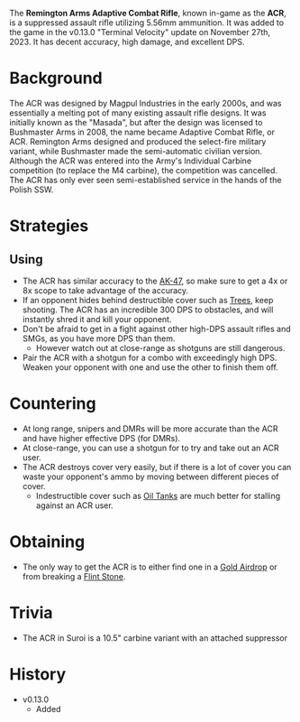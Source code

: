 The **Remington Arms Adaptive Combat Rifle**, known in-game as the **ACR**, is a suppressed assault rifle utilizing 5.56mm ammunition. It was added to the game in the v0.13.0 "Terminal Velocity" update on November 27th, 2023. It has decent accuracy, high damage, and excellent DPS.

# Background

The ACR was designed by Magpul Industries in the early 2000s, and was essentially a melting pot of many existing assault rifle designs. It was initially known as the "Masada", but after the design was licensed to Bushmaster Arms in 2008, the name became Adaptive Combat Rifle, or ACR. Remington Arms designed and produced the select-fire military variant, while Bushmaster made the semi-automatic civilian version. Although the ACR was entered into the Army's Individual Carbine competition (to replace the M4 carbine), the competition was cancelled. The ACR has only ever seen semi-established service in the hands of the Polish SSW.

# Strategies

## Using

- The ACR has similar accuracy to the [AK-47](/weapons/guns/ak47), so make sure to get a 4x or 8x scope to take advantage of the accuracy.
- If an opponent hides behind destructible cover such as [Trees](/obstacles/tree), keep shooting. The ACR has an incredible 300 DPS to obstacles, and will instantly shred it and kill your opponent.
- Don't be afraid to get in a fight against other high-DPS assault rifles and SMGs, as you have more DPS than them.
  - However watch out at close-range as shotguns are still dangerous.
- Pair the ACR with a shotgun for a combo with exceedingly high DPS. Weaken your opponent with one and use the other to finish them off.

# Countering

- At long range, snipers and DMRs will be more accurate than the ACR and have higher effective DPS (for DMRs).
- At close-range, you can use a shotgun for to try and take out an ACR user.
- The ACR destroys cover very easily, but if there is a lot of cover you can waste your opponent's ammo by moving between different pieces of cover.
  - Indestructible cover such as [Oil Tanks](/obstacles/rock) are much better for stalling against an ACR user.

# Obtaining

- The only way to get the ACR is to either find one in a [Gold Airdrop](/obstacles/gold_airdrop_crate) or from breaking a [Flint Stone](/obstacles/flint_stone).

# Trivia

- The ACR in Suroi is a 10.5" carbine variant with an attached suppressor

# History

- v0.13.0
  - Added
